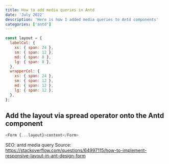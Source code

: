 ```yaml
---
title: How to add media queries in Antd
date: 'July 2022'
description: 'Here is how I added media queries to Antd components'
categories: ['antd']
---
```


```js
const layout = {
  labelCol: {
    xs: { span: 24 },
    sm: { span: 12 },
    md: { span: 8 },
    lg: { span: 8 },
  },
  wrapperCol: {
    xs: { span: 24 },
    sm: { span: 12 },
    md: { span: 12 },
    lg: { span: 12 },
  },
};
```

## Add the layout via spread operator onto the Antd component

```js
<Form {...layout}>content</Form>
```

SEO: antd media query
Source: https://stackoverflow.com/questions/64997115/how-to-implement-responsive-layout-in-ant-design-form
